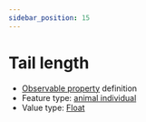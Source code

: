 ```yaml
---
sidebar_position: 15
---
```



# Tail length

- [Observable property](/viewers/dawe-vocabs?uri=https://linked.data.gov.au/def/nrm/38d1419f-7f3b-4d0e-a2f6-4b152e2d91f7) definition
- Feature type: [animal individual](http://linked.data.gov.au/def/tern-cv/ecb855ed-50e1-4299-8491-861759ef40b7)
- Value type: [Float](https://w3id.org/tern/ontologies/tern/Float)


<Example protocolModule="vertebrate-identify" observableProperty="https://linked.data.gov.au/def/nrm/38d1419f-7f3b-4d0e-a2f6-4b152e2d91f7" />
